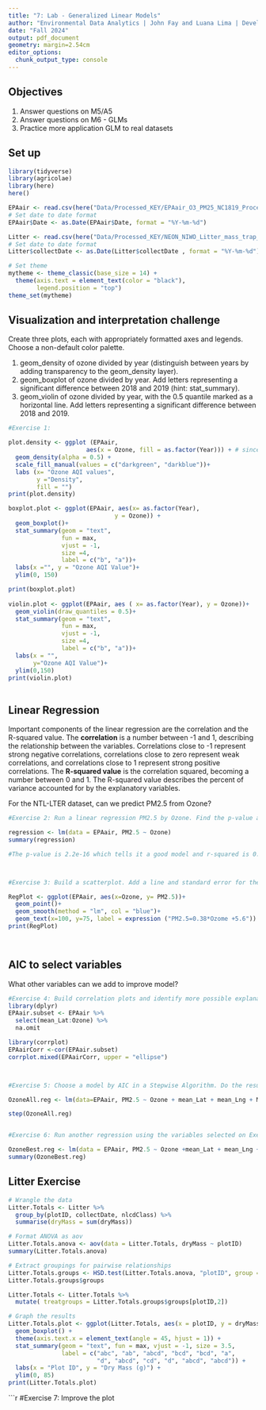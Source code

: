 ```yaml
---
title: "7: Lab - Generalized Linear Models"
author: "Environmental Data Analytics | John Fay and Luana Lima | Developed by Kateri Salk"
date: "Fall 2024"
output: pdf_document
geometry: margin=2.54cm
editor_options: 
  chunk_output_type: console
---
```


## Objectives
1. Answer questions on M5/A5
2. Answer questions on M6 - GLMs
3. Practice more application GLM to real datasets


## Set up
```r
library(tidyverse)
library(agricolae)   
library(here)
here()

EPAair <- read.csv(here("Data/Processed_KEY/EPAair_O3_PM25_NC1819_Processed.csv"), stringsAsFactors = TRUE)
# Set date to date format
EPAair$Date <- as.Date(EPAair$Date, format = "%Y-%m-%d")

Litter <- read.csv(here("Data/Processed_KEY/NEON_NIWO_Litter_mass_trap_Processed.csv"), stringsAsFactors = TRUE)
# Set date to date format
Litter$collectDate <- as.Date(Litter$collectDate , format = "%Y-%m-%d")

# Set theme
mytheme <- theme_classic(base_size = 14) +
  theme(axis.text = element_text(color = "black"), 
        legend.position = "top")
theme_set(mytheme)
```



## Visualization and interpretation challenge

Create three plots, each with appropriately formatted axes and legends. Choose a non-default color palette.

1. geom_density of ozone divided by year (distinguish between years by adding transparency to the geom_density layer).
2. geom_boxplot of ozone divided by year. Add letters representing a significant difference between 2018 and 2019 (hint: stat_summary). 
3. geom_violin of ozone divided by year, with the 0.5 quantile marked as a horizontal line. Add letters representing a significant difference between 2018 and 2019. 

```r
#Exercise 1:

plot.density <- ggplot (EPAair,
                      aes(x = Ozone, fill = as.factor(Year))) + # since the graph is density then we do not need to specify y
  geom_density(alpha = 0.5) +
  scale_fill_manual(values = c("darkgreen", "darkblue"))+
  labs (x= "Ozone AQI values",
        y ="Density",
        fill = "")
print(plot.density)

boxplot.plot <- ggplot(EPAair, aes(x= as.factor(Year),
                              y = Ozone)) +
  geom_boxplot()+
  stat_summary(geom = "text", 
               fun = max,
               vjust = -1,
               size =4,
               label = c("b", "a"))+
  labs(x ="", y = "Ozone AQI Value")+
  ylim(0, 150)

print(boxplot.plot)
 
violin.plot <- ggplot(EPAair, aes ( x= as.factor(Year), y = Ozone))+
  geom_violin(draw_quantiles = 0.5)+
  stat_summary(geom = "text", 
               fun = max,
               vjust = -1,
               size =4,
               label = c("b", "a"))+
  labs(x = "",
       y="Ozone AQI Value")+
  ylim(0,150)
print(violin.plot)
  

```

## Linear Regression

Important components of the linear regression are the correlation and the R-squared value. The **correlation** is a number between -1 and 1, describing the relationship between the variables. Correlations close to -1 represent strong negative correlations, correlations close to zero represent weak correlations, and correlations close to 1 represent strong positive correlations. The **R-squared value** is the correlation squared, becoming a number between 0 and 1. The R-squared value describes the percent of variance accounted for by the explanatory variables. 

For the NTL-LTER dataset, can we predict PM2.5 from Ozone?

```r

#Exercise 2: Run a linear regression PM2.5 by Ozone. Find the p-value and R-squared value. 

regression <- lm(data = EPAair, PM2.5 ~ Ozone)
summary(regression)

#The p-value is 2.2e-16 which tells it a good model and r-squared is 0.13 - there is a relationship but x is explaining only 13% of y so we need more predictors to explain the relationship.



#Exercise 3: Build a scatterplot. Add a line and standard error for the linear regression. Add the regression equation to the plot

RegPlot <- ggplot(EPAair, aes(x=Ozone, y= PM2.5))+
  geom_point()+
  geom_smooth(method = "lm", col = "blue")+
  geom_text(x=100, y=75, label = expression ("PM2.5=0.38*Ozome +5.6"))
print(RegPlot)




```


## AIC to select variables

What other variables can we add to improve model?

```r

#Exercise 4: Build correlation plots and identify more possible explanatory variables to add to the regression.
library(dplyr)
EPAair.subset <- EPAair %>%
  select(mean_Lat:Ozone) %>%
  na.omit

library(corrplot)
EPAairCorr <-cor(EPAair.subset)
corrplot.mixed(EPAairCorr, upper = "ellipse")



#Exercise 5: Choose a model by AIC in a Stepwise Algorithm. Do the results from AIC match the variables you selected on Exercise 4?

OzoneAll.reg <- lm(data=EPAair, PM2.5 ~ Ozone + mean_Lat + mean_Lng + Month + Year)

step(OzoneAll.reg)


#Exercise 6: Run another regression using the variables selected on Exercise 6. Compare r-squared value with the one from Exercise 2. '

OzoneBest.reg <- lm(data = EPAair, PM2.5 ~ Ozone +mean_Lat + mean_Lng + Month)
summary(OzoneBest.reg)
```



## Litter Exercise

```r
# Wrangle the data
Litter.Totals <- Litter %>%
  group_by(plotID, collectDate, nlcdClass) %>%
  summarise(dryMass = sum(dryMass))

# Format ANOVA as aov
Litter.Totals.anova <- aov(data = Litter.Totals, dryMass ~ plotID)
summary(Litter.Totals.anova)

# Extract groupings for pairwise relationships
Litter.Totals.groups <- HSD.test(Litter.Totals.anova, "plotID", group = TRUE)
Litter.Totals.groups$groups

Litter.Totals <- Litter.Totals %>%
  mutate( treatgroups = Litter.Totals.groups$groups[plotID,2])

# Graph the results
Litter.Totals.plot <- ggplot(Litter.Totals, aes(x = plotID, y = dryMass)) +
  geom_boxplot() +
  theme(axis.text.x = element_text(angle = 45, hjust = 1)) +
  stat_summary(geom = "text", fun = max, vjust = -1, size = 3.5,
               label = c("abc", "ab", "abcd", "bcd", "bcd", "a", 
                         "d", "abcd", "cd", "d", "abcd", "abcd")) +
  labs(x = "Plot ID", y = "Dry Mass (g)") +
  ylim(0, 85)
print(Litter.Totals.plot)

```

```r
#Exercise 7: Improve the plot

